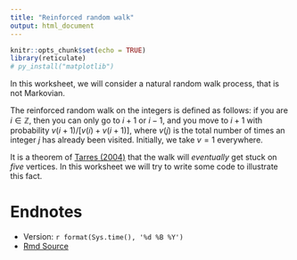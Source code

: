 ```yaml
---
title: "Reinforced random walk"
output: html_document
---
```


```r
knitr::opts_chunk$set(echo = TRUE)
library(reticulate)
# py_install("matplotlib")
```



In this worksheet, we will consider a natural random walk process, that is not Markovian.

The reinforced random walk on the integers is defined as follows:  if you are $i \in \mathbb{Z}$, then you can only go to $i+1$ or $i-1$, and you move to $i+1$ with probability $v(i+1)/[v(i) + v(i+1)]$, where $v(j)$ is the total number of times an integer $j$ has already been visited.  Initially, we take $v=1$ everywhere. 

It is a theorem of [Tarres (2004)](https://projecteuclid.org/journals/annals-of-probability/volume-32/issue-3B/Vertex-reinforced-random-walk-on-%e2%84%a4-eventually-gets-stuck-on/10.1214/009117907000000694.full) that the walk will *eventually* get stuck on *five* vertices.  In this worksheet we will try to write some code to illustrate this fact.


# Endnotes

* Version: `r format(Sys.time(), '%d %B %Y')`
* [Rmd Source](https://tsoo-math.github.io/ucl3/week10-2022-inclass.Rmd)

